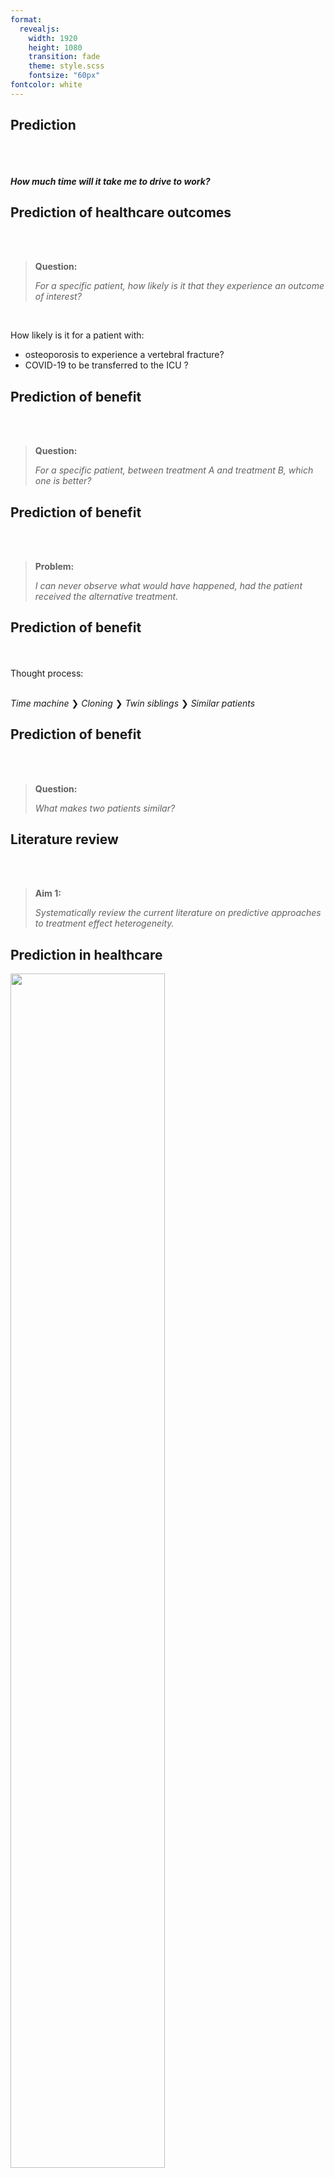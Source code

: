 ```yaml
---
format:
  revealjs:
    width: 1920
    height: 1080
    transition: fade
    theme: style.scss
    fontsize: "60px"
fontcolor: white
---
```

## {background-image="images/first-slide.png"}

## Prediction {background-image="images/background.png"}
\
\
\
***How much time will it take me to drive to work?***


## Prediction of healthcare outcomes {background-image="images/background.png"}
\
\

> **Question:**
>
> *For a specific patient, how likely is it that they experience an outcome of interest?*

\


:::{.fragment}

How likely is it for a patient with:

- osteoporosis to experience a vertebral fracture?
- COVID-19 to be transferred to the ICU ?

:::

## Prediction of benefit {background-image="images/background.png"}
\
\

> **Question:**
>
> *For a specific patient, between treatment A and treatment B, which one is better?*

## Prediction of benefit {background-image="images/background.png"}
\
\

> **Problem:**
>
> *I can never observe what would have happened, had the patient received the alternative treatment.*


## Prediction of benefit {background-image="images/background.png"}
\
\
Thought process:
\
\


[*Time machine*]{.fragment} [❯ *Cloning*]{.fragment} [❯ *Twin siblings*]{.fragment} [❯ *Similar patients*]{.fragment}



## Prediction of benefit {background-image="images/background.png"}
\
\

> **Question:**
>
> *What makes two patients similar?*

## Literature review {background-image="images/background.png"}
\
\

> **Aim 1:**
>
> *Systematically review the current literature on predictive approaches to
> treatment effect heterogeneity.*


## Prediction in healthcare {background-image="images/background.png"}

![](images/cope.png){.absolute width="70%" left=0}

![](images/nomogram.png){.absolute width="60%" right=0 bottom=0}

